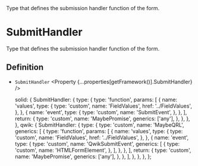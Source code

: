 
<Title>SubmitHandler</Title>
<Description>
  Type that defines the submission handler function of the form.
</Description>

# SubmitHandler

Type that defines the submission handler function of the form.

## Definition

- `SubmitHandler` <Property {...properties[getFramework()].SubmitHandler} />

  solid: {
    SubmitHandler: {
      type: {
        type: 'function',
        params: [
          {
            name: 'values',
            type: {
              type: 'custom',
              name: 'FieldValues',
              href: '../FieldValues',
            },
          },
          {
            name: 'event',
            type: {
              type: 'custom',
              name: 'SubmitEvent',
            },
          },
        ],
        return: {
          type: 'custom',
          name: 'MaybePromise',
          generics: ['any'],
        },
      },
    },
  },
  qwik: {
    SubmitHandler: {
      type: {
        type: 'custom',
        name: 'MaybeQRL',
        generics: [
          {
            type: 'function',
            params: [
              {
                name: 'values',
                type: {
                  type: 'custom',
                  name: 'FieldValues',
                  href: '../FieldValues',
                },
              },
              {
                name: 'event',
                type: {
                  type: 'custom',
                  name: 'QwikSubmitEvent',
                  generics: [
                    {
                      type: 'custom',
                      name: 'HTMLFormElement',
                    },
                  ],
                },
              },
            ],
            return: {
              type: 'custom',
              name: 'MaybePromise',
              generics: ['any'],
            },
          },
        ],
      },
    },
  },
};
